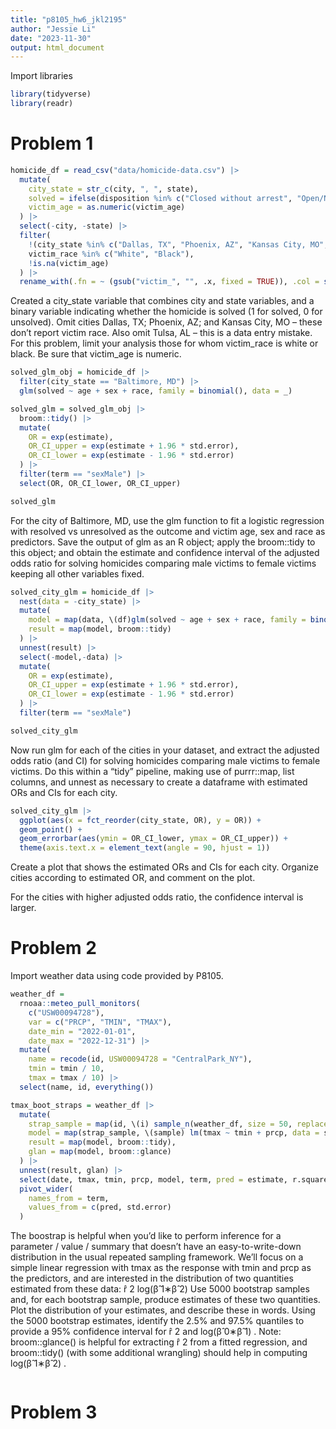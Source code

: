 ```yaml
---
title: "p8105_hw6_jkl2195"
author: "Jessie Li"
date: "2023-11-30"
output: html_document
---
```

Import libraries
```r
library(tidyverse)
library(readr)
```

# Problem 1
```r
homicide_df = read_csv("data/homicide-data.csv") |>
  mutate(
    city_state = str_c(city, ", ", state),
    solved = ifelse(disposition %in% c("Closed without arrest", "Open/No arrest"),0,1),
    victim_age = as.numeric(victim_age)
  ) |>
  select(-city, -state) |>
  filter(
    !(city_state %in% c("Dallas, TX", "Phoenix, AZ", "Kansas City, MO", "Tulsa, AL")),
    victim_race %in% c("White", "Black"),
    !is.na(victim_age)
  ) |>
  rename_with(.fn = ~ (gsub("victim_", "", .x, fixed = TRUE)), .col = starts_with("victim_"))

```

Created a city_state variable that combines city and state variables, and a binary variable indicating whether the homicide is solved (1 for solved, 0 for unsolved). Omit cities Dallas, TX; Phoenix, AZ; and Kansas City, MO – these don’t report victim race. Also omit Tulsa, AL – this is a data entry mistake. For this problem, limit your analysis those for whom victim_race is white or black. Be sure that victim_age is numeric.

```r
solved_glm_obj = homicide_df |>
  filter(city_state == "Baltimore, MD") |>
  glm(solved ~ age + sex + race, family = binomial(), data = _)

solved_glm = solved_glm_obj |>
  broom::tidy() |>
  mutate(
    OR = exp(estimate),
    OR_CI_upper = exp(estimate + 1.96 * std.error),
    OR_CI_lower = exp(estimate - 1.96 * std.error)
  ) |> 
  filter(term == "sexMale") |> 
  select(OR, OR_CI_lower, OR_CI_upper)

solved_glm
```


For the city of Baltimore, MD, use the glm function to fit a logistic regression with resolved vs unresolved as the outcome and victim age, sex and race as predictors. Save the output of glm as an R object; apply the broom::tidy to this object; and obtain the estimate and confidence interval of the adjusted odds ratio for solving homicides comparing male victims to female victims keeping all other variables fixed.

```r
solved_city_glm = homicide_df |>
  nest(data = -city_state) |>
  mutate(
    model = map(data, \(df)glm(solved ~ age + sex + race, family = binomial(), data = df)),
    result = map(model, broom::tidy)
  ) |>
  unnest(result) |>
  select(-model,-data) |>
  mutate(
    OR = exp(estimate),
    OR_CI_upper = exp(estimate + 1.96 * std.error),
    OR_CI_lower = exp(estimate - 1.96 * std.error)
  ) |>
  filter(term == "sexMale")

solved_city_glm
```


Now run glm for each of the cities in your dataset, and extract the adjusted odds ratio (and CI) for solving homicides comparing male victims to female victims. Do this within a "tidy" pipeline, making use of purrr::map, list columns, and unnest as necessary to create a dataframe with estimated ORs and CIs for each city.

```r
solved_city_glm |>
  ggplot(aes(x = fct_reorder(city_state, OR), y = OR)) +
  geom_point() +
  geom_errorbar(aes(ymin = OR_CI_lower, ymax = OR_CI_upper)) +
  theme(axis.text.x = element_text(angle = 90, hjust = 1))
```

Create a plot that shows the estimated ORs and CIs for each city. Organize cities according to estimated OR, and comment on the plot.

For the cities with higher adjusted odds ratio, the confidence interval is larger.


# Problem 2

Import weather data using code provided by P8105.
```r
weather_df = 
  rnoaa::meteo_pull_monitors(
    c("USW00094728"),
    var = c("PRCP", "TMIN", "TMAX"), 
    date_min = "2022-01-01",
    date_max = "2022-12-31") |>
  mutate(
    name = recode(id, USW00094728 = "CentralPark_NY"),
    tmin = tmin / 10,
    tmax = tmax / 10) |>
  select(name, id, everything())
```

```r
tmax_boot_straps = weather_df |>
  mutate(
    strap_sample = map(id, \(i) sample_n(weather_df, size = 50, replace = TRUE)),
    model = map(strap_sample, \(sample) lm(tmax ~ tmin + prcp, data = sample)),
    result = map(model, broom::tidy),
    glan = map(model, broom::glance)
  ) |>
  unnest(result, glan) |>
  select(date, tmax, tmin, prcp, model, term, pred = estimate, r.squared, std.error) |>
  pivot_wider(
    names_from = term,
    values_from = c(pred, std.error)
  )

```

The boostrap is helpful when you’d like to perform inference for a parameter / value / summary that doesn’t have an easy-to-write-down distribution in the usual repeated sampling framework. We’ll focus on a simple linear regression with tmax as the response with tmin and prcp as the predictors, and are interested in the distribution of two quantities estimated from these data:
r̂ 2
log(β̂ 1∗β̂ 2)
Use 5000 bootstrap samples and, for each bootstrap sample, produce estimates of these two quantities. Plot the distribution of your estimates, and describe these in words. Using the 5000 bootstrap estimates, identify the 2.5% and 97.5% quantiles to provide a 95% confidence interval for r̂ 2
 and log(β̂ 0∗β̂ 1)
. Note: broom::glance() is helpful for extracting r̂ 2
 from a fitted regression, and broom::tidy() (with some additional wrangling) should help in computing log(β̂ 1∗β̂ 2)
.

```r

```


# Problem 3